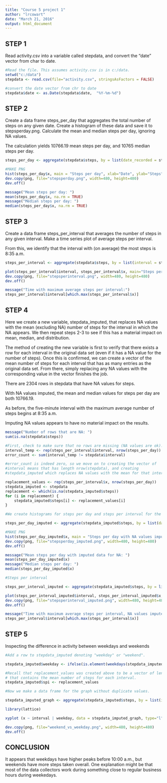 ```yaml
---
title: "Course 5 project 1"
author: "lrcowart"
date: "March 21, 2016"
output: html_document
---
```


STEP 1
------

Read activity.csv into a variable called stepdata, and convert the "date" vector from char to date.

```r
#Read the file. This assumes activity.csv is in c:/data.
setwd("c:/data")
stepdata <- read.csv(file="activity.csv", stringsAsFactors = FALSE)

#convert the date vector from chr to date
stepdata$date <- as.Date(stepdata$date,  "%Y-%m-%d")

```

STEP 2
------

Create a data frame steps_per_day that aggregates the total number of steps on any given date. Create a histogram of these data and save it to stepsperday.png. Calculate the mean and median steps per day, ignoring NA values. 

The calculation yields 10766.19 mean steps per day, and 10765 median steps per day.

```r

steps_per_day <- aggregate(stepdata$steps, by = list(date_recorded = stepdata$date), FUN = sum, simplify = TRUE)

#MAKE PNG
hist(steps_per_day$x, main = "Steps per day", xlab="Date", ylab="Steps")
dev.copy(png, file="stepsperday.png", width=480, height=480)
dev.off()

message("Mean steps per day: ")
mean(steps_per_day$x, na.rm = TRUE)
message("Median steps per day: ")
median(steps_per_day$x, na.rm = TRUE)

```

STEP 3 
------

Create a data frame steps_per_interval that averages the number of steps in any given interval. Make a time series plot of average steps per interval. 

From this, we identify that the interval with (on average) the most steps is 8:35 a.m.

```r
steps_per_interval <- aggregate(stepdata$steps, by = list(interval = stepdata$interval), FUN = mean, na.rm = TRUE)

plot(steps_per_interval$interval, steps_per_interval$x, main="Steps per interval", xlab="Interpret the x-axis as military time: 0 = midnight, 1500 = 3 p.m., etc.", ylab="Mean number of steps", type="l")
dev.copy(png, file="stepsperinterval.png", width=480, height=480)
dev.off()

message("Time with maximum average steps per interval:")
steps_per_interval$interval[which.max(steps_per_interval$x)]


```

STEP 4
------

Here we create a new variable, stepdata_imputed, that replaces NA values with the mean (excluding NA) number of steps for the interval in which the NA appears. We then repeat steps 2-3 to see if this has a material impact on mean, median, and distribution. 

The method of creating the new variable is first to verify that there exists a row for each interval in the original data set (even if it has a NA value for the number of steps). Once this is confirmed, we can create a vector of the mean number of steps for each interval that has as many entries as the original data set. From there, simply replacing any NA values with the corresponding value in the vector finishes the job.

There are 2304 rows in stepdata that have NA values for steps.

With NA values imputed, the mean and median values for steps per day are both 10766.19.

As before, the five-minute interval with the maximum average number of steps begins at 8:35 a.m.

Imputing NA values appears to have no material impact on the results.

```r
message("Number of rows that are NA: ")
sum(is.na(stepdata$steps))

#First, check to make sure that no rows are missing (NA values are ok).
interval_temp <- rep(steps_per_interval$interval, nrow(steps_per_day))
error_count <- sum(interval_temp != stepdata$interval)

#error_count is indeed zero, so we move on to creating the vector of 
#interval means that has length nrow(stepdata), and creating
#stepdata_imputed which replaces NA values with the mean for that interval.

replacement_values <- rep(steps_per_interval$x, nrow(steps_per_day))
stepdata_imputed <- stepdata
replacement <- which(is.na(stepdata_imputed$steps))
for (i in replacement) {
	stepdata_imputed$steps[i] <- replacement_values[i]
}

#We create histograms for steps per day and steps per interval for the imputed values, and save them. 

steps_per_day_imputed <- aggregate(stepdata_imputed$steps, by = list(date_recorded = stepdata_imputed$date), FUN = sum, simplify = TRUE)

#MAKE PNG
hist(steps_per_day_imputed$x, main = "Steps per day with NA values imputed", xlab="Date", ylab="Steps")
dev.copy(png, file="stepsperday_imputed.png", width=480, height=480)
dev.off()

message("Mean steps per day with imputed data for NA: ")
mean(steps_per_day_imputed$x)
message("Median steps per day: ")
median(steps_per_day_imputed$x)

#Steps per interval

steps_per_interval_imputed <- aggregate(stepdata_imputed$steps, by = list(interval = stepdata_imputed$interval), FUN = mean, na.rm = TRUE)

plot(steps_per_interval_imputed$interval, steps_per_interval_imputed$x, main = "Steps per interval with NA values imputed", xlab="Interpret the x-axis as military time: 0 = midnight, 1500 = 3 p.m., etc.", ylab="Mean number of steps", type="l")
dev.copy(png, file="stepsperinterval_imputed.png", width=480, height=480)
dev.off()

message("Time with maximum average steps per interval, NA values imputed:")
steps_per_interval$interval[which.max(steps_per_interval$x)]


```

STEP 5
------

Inspecting the difference in activity between weekdays and weekends

```r
#Add a row to stepdata_imputed denoting "weekday" or "weekend".

stepdata_imputed$weekday <- ifelse(is.element(weekdays(stepdata_imputed$date), c("Saturday", "Sunday")), "weekend", "weekday")

#Recall that replacement_values was created above to be a vector of length nrow(stepdata)
# that contains the mean number of steps for each interval.
stepdata_imputed$spi <- replacement_values

#Now we make a data frame for the graph without duplicate values.

stepdata_imputed_graph <- aggregate(stepdata_imputed$steps, by = list(interval = stepdata_imputed$interval, weekday = stepdata_imputed$weekday), FUN = mean, na.rm = TRUE)

library(lattice)

xyplot (x ~ interval | weekday, data = stepdata_imputed_graph, type="l", xlab="Interval", ylab = "Number of steps", layout = c(1,2))

dev.copy(png, file="weekend_vs_weekday.png", width=480, height=480)
dev.off()

```

CONCLUSION
----------

It appears that weekdays have higher peaks before 10:00 a.m., but weekends have more steps taken overall. One explanation might be that most of the data collectors work during something close to regular business hours during weekedays. 
